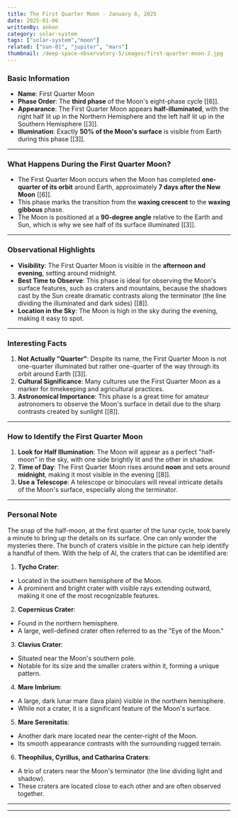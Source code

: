 ```yaml
---
title: The First Quarter Moon - January 6, 2025
date: 2025-01-06
writtenBy: ankon
category: solar-system
tags: ["solar-system","moon"]
related: ["sun-01", "jupiter", "mars"]
thumbnail: /deep-space-observatory-5/images/first-quarter-moon-2.jpg
---
```


<Highlight title="The First Quarter Moon" subtitle="A Key Phase in the Lunar Cycle" />

### **Basic Information**
- **Name**: First Quarter Moon
- **Phase Order**: The **third phase** of the Moon's eight-phase cycle [[6]].
- **Appearance**: The First Quarter Moon appears **half-illuminated**, with the right half lit up in the Northern Hemisphere and the left half lit up in the Southern Hemisphere [[3]].
- **Illumination**: Exactly **50% of the Moon's surface** is visible from Earth during this phase [[3]].

---

### **What Happens During the First Quarter Moon?**
- The First Quarter Moon occurs when the Moon has completed **one-quarter of its orbit** around Earth, approximately **7 days after the New Moon** [[6]].
- This phase marks the transition from the **waxing crescent** to the **waxing gibbous** phase.
- The Moon is positioned at a **90-degree angle** relative to the Earth and Sun, which is why we see half of its surface illuminated [[3]].

---

### **Observational Highlights**
- **Visibility**: The First Quarter Moon is visible in the **afternoon and evening**, setting around midnight.
- **Best Time to Observe**: This phase is ideal for observing the Moon's surface features, such as craters and mountains, because the shadows cast by the Sun create dramatic contrasts along the terminator (the line dividing the illuminated and dark sides) [[8]].
- **Location in the Sky**: The Moon is high in the sky during the evening, making it easy to spot.

---

### **Interesting Facts**
1. **Not Actually "Quarter"**: Despite its name, the First Quarter Moon is not one-quarter illuminated but rather one-quarter of the way through its orbit around Earth [[3]].
2. **Cultural Significance**: Many cultures use the First Quarter Moon as a marker for timekeeping and agricultural practices.
3. **Astronomical Importance**: This phase is a great time for amateur astronomers to observe the Moon's surface in detail due to the sharp contrasts created by sunlight [[8]].

---

### **How to Identify the First Quarter Moon**
1. **Look for Half Illumination**: The Moon will appear as a perfect "half-moon" in the sky, with one side brightly lit and the other in shadow.
2. **Time of Day**: The First Quarter Moon rises around **noon** and sets around **midnight**, making it most visible in the evening [[8]].
3. **Use a Telescope**: A telescope or binoculars will reveal intricate details of the Moon's surface, especially along the terminator.

---

### **Personal Note**

The snap of the half-moon, at the first quarter of the lunar cycle, took barely a minute to bring
up the details on its surface. One can only wonder the mysteries there. The bunch of craters visible
in the picture can help identify a handful of them. With the help of AI, the craters that can
be identified are:

1. **Tycho Crater**:
- Located in the southern hemisphere of the Moon.
- A prominent and bright crater with visible rays extending outward, making it one of the most recognizable features.

2. **Copernicus Crater**:
- Found in the northern hemisphere.
- A large, well-defined crater often referred to as the "Eye of the Moon."

3. **Clavius Crater**:
- Situated near the Moon's southern pole.
- Notable for its size and the smaller craters within it, forming a unique pattern.

4. **Mare Imbrium**:
- A large, dark lunar mare (lava plain) visible in the northern hemisphere.
- While not a crater, it is a significant feature of the Moon's surface.

5. **Mare Serenitatis**:
- Another dark mare located near the center-right of the Moon.
- Its smooth appearance contrasts with the surrounding rugged terrain.

6. **Theophilus, Cyrillus, and Catharina Craters**:
- A trio of craters near the Moon's terminator (the line dividing light and shadow).
- These craters are located close to each other and are often observed together.

---

---
